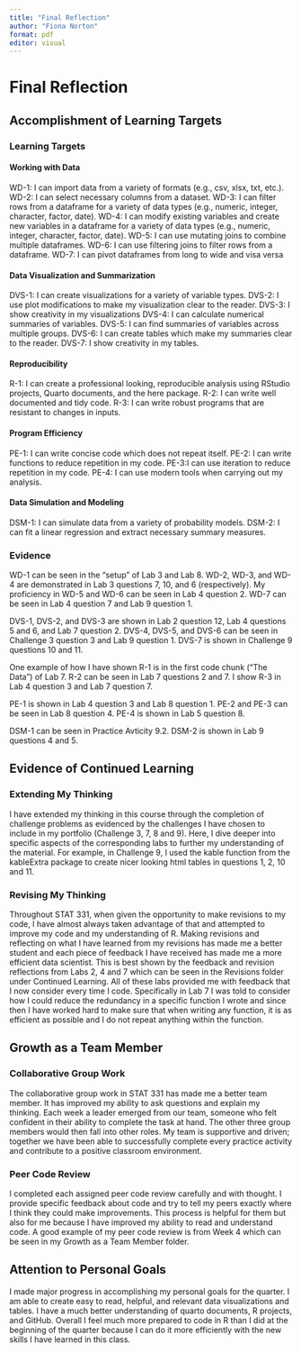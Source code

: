 ```yaml
---
title: "Final Reflection"
author: "Fiona Norton"
format: pdf
editor: visual
---
```


# Final Reflection

## Accomplishment of Learning Targets

### Learning Targets

#### Working with Data 

WD-1: I can import data from a variety of formats (e.g., csv, xlsx, txt, etc.).
WD-2: I can select necessary columns from a dataset.
WD-3: I can filter rows from a dataframe for a variety of data types (e.g., numeric, integer, character, factor, date).
WD-4: I can modify existing variables and create new variables in a dataframe for a variety of data types (e.g., numeric, integer, character, factor, date).
WD-5: I can use mutating joins to combine multiple dataframes.
WD-6: I can use filtering joins to filter rows from a dataframe.
WD-7: I can pivot dataframes from long to wide and visa versa

#### Data Visualization and Summarization

DVS-1: I can create visualizations for a variety of variable types.
DVS-2: I use plot modifications to make my visualization clear to the reader.
DVS-3: I show creativity in my visualizations
DVS-4: I can calculate numerical summaries of variables.
DVS-5: I can find summaries of variables across multiple groups.
DVS-6: I can create tables which make my summaries clear to the reader.
DVS-7: I show creativity in my tables.

#### Reproducibility 

R-1: I can create a professional looking, reproducible analysis using RStudio projects, Quarto documents, and the here package.
R-2: I can write well documented and tidy code.
R-3: I can write robust programs that are resistant to changes in inputs.

#### Program Efficiency

PE-1: I can write concise code which does not repeat itself.
PE-2: I can write functions to reduce repetition in my code.
PE-3:I can use iteration to reduce repetition in my code.
PE-4: I can use modern tools when carrying out my analysis.

#### Data Simulation and Modeling

DSM-1: I can simulate data from a variety of probability models.
DSM-2: I can fit a linear regression and extract necessary summary measures.

### Evidence 

WD-1 can be seen in the "setup" of Lab 3 and Lab 8. WD-2, WD-3, and WD-4 are demonstrated in Lab 3 questions 7, 10, and 6 (respectively). My proficiency in WD-5 and WD-6 can be seen in Lab 4 question 2. WD-7 can be seen in Lab 4 question 7 and Lab 9 question 1. 

DVS-1, DVS-2, and DVS-3 are shown in Lab 2 question 12, Lab 4 questions 5 and 6, and Lab 7 question 2. DVS-4, DVS-5, and DVS-6 can be seen in Challenge 3 question 3 and Lab 9 question 1. DVS-7 is shown in Challenge 9 questions 10 and 11.

One example of how I have shown R-1 is in the first code chunk ("The Data") of Lab 7. R-2 can be seen in Lab 7 questions 2 and  7. I show R-3 in Lab 4 question 3 and Lab 7 question 7. 

PE-1 is shown in Lab 4 question 3 and Lab 8 question 1. PE-2 and PE-3 can be seen in Lab 8 question 4. PE-4 is shown in Lab 5 question 8.

DSM-1 can be seen in Practice Avticity 9.2. DSM-2 is shown in Lab 9 questions 4 and 5. 

## Evidence of Continued Learning

### Extending My Thinking

I have extended my thinking in this course through the completion of challenge problems as evidenced by the challenges I have chosen to include in my portfolio (Challenge 3, 7, 8 and 9). Here, I dive deeper into specific aspects of the corresponding labs to further my understanding of the material. For example, in Challenge 9, I used the kable function from the kableExtra package to create nicer looking html tables in questions 1, 2, 10 and 11. 

### Revising My Thinking 

Throughout STAT 331, when given the opportunity to make revisions to my code, I have almost always taken advantage of that and attempted to improve my code and my understanding of R. Making revisions and reflecting on what I have learned from my revisions has made me a better student and each piece of feedback I have received has made me a more efficient data scientist. This is best shown by the feedback and revision reflections from Labs 2, 4 and 7 which can be seen in the Revisions folder under Continued Learning. All of these labs provided me with feedback that I now consider every time I code. Specifically in Lab 7 I was told to consider how I could reduce the redundancy in a specific function I wrote and since then I have worked hard to make sure that when writing any function, it is as efficient as possible and I do not repeat anything within the function.


## Growth as a Team Member

### Collaborative Group Work 

The collaborative group work in STAT 331 has made me a better team member. It has improved my ability to ask questions and explain my thinking. Each week a leader emerged from our team, someone who felt confident in their ability to complete the task at hand. The other three group members would then fall into other roles. My team is supportive and driven; together we have been able to successfully complete every practice activity and contribute to a positive classroom environment.

### Peer Code Review 

I completed each assigned peer code review carefully and with thought. I provide specific feedback about code and try to tell my peers exactly where I think they could make improvements. This process is helpful for them but also for me because I have improved my ability to read and understand code. A good example of my peer code review is from Week 4 which can be seen in my Growth as a Team Member folder.

## Attention to Personal Goals 

I made major progress in accomplishing my personal goals for the quarter. I am able to create easy to read, helpful, and relevant data visualizations and tables. I have a much better understanding of quarto documents, R projects, and GitHub. Overall I feel much more prepared to code in R than I did at the beginning of the quarter because I can do it more efficiently with the new skills I have learned in this class. 




